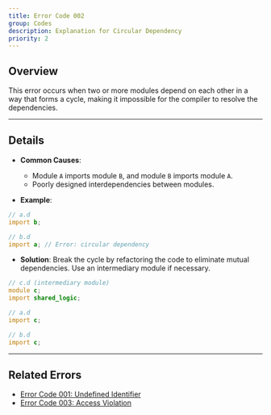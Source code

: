 ```yaml
---
title: Error Code 002
group: Codes
description: Explanation for Circular Dependency
priority: 2
---
```


## **Overview**
This error occurs when two or more modules depend on each other in a way that forms a cycle, making it impossible for the compiler to resolve the dependencies.

---

## **Details**
- **Common Causes**:
  - Module `A` imports module `B`, and module `B` imports module `A`.
  - Poorly designed interdependencies between modules.

- **Example**:
```d
// a.d
import b;

// b.d
import a; // Error: circular dependency
```

- **Solution**:
Break the cycle by refactoring the code to eliminate mutual dependencies. Use an intermediary module if necessary.

```d
// c.d (intermediary module)
module c;
import shared_logic;

// a.d
import c;

// b.d
import c;
```

---

## **Related Errors**
- [Error Code 001: Undefined Identifier](./error_code_001)
- [Error Code 003: Access Violation](./error_code_003)
